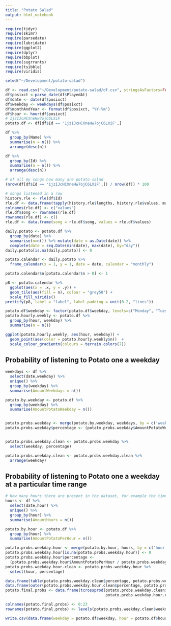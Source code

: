 ```yaml
---
title: "Potato Salad"
output: html_notebook
---
```


```r
require(tidyr)
require(skimr)
require(parsedate)
require(lubridate)
require(ggplot2)
require(dplyr)
require(bbplot)
require(sugrrants)
require(tsibble)
require(viridis)
```

```r
setwd("~/Development/potato-salad")
```

```r
df <- read.csv("~/Development/potato-salad/df.csv", stringsAsFactors=FALSE)
df$posixct <-parse_date(df$PlayedAt)
df$date <- date(df$posixct)
df$weekday <- weekdays(df$posixct)
df$monthAndYear <- format(df$posixct, "%Y-%m")
df$hour <- hour(df$posixct)
# 1jzIJcHCXneHw7ojC6LXiF
potato.df <- df[df$Id == '1jzIJcHCXneHw7ojC6LXiF',]
```

```r
df %>%
  group_by(Name) %>%
  summarise(n = n()) %>%
  arrange(desc(n))
```

```r
df %>%
  group_by(Id) %>%
  summarise(n = n()) %>%
  arrange(desc(n))
```


```r
# of all my songs how many are potato salad
(nrow(df[df$Id == '1jzIJcHCXneHw7ojC6LXiF',]) / nrow(df)) * 100
```

```r
# songs listened in a row
history.rle <- rle(df$Id)
rle.df <- data.frame(tapply(history.rle$lengths, history.rle$values, max))
colnames(rle.df) <- c("values")
rle.df$song <- rownames(rle.df)
rownames(rle.df) <- c()
rle.df <- data.frame(song = rle.df$song, values = rle.df$values)
```

```r
daily.potato <- potato.df %>%
  group_by(date) %>%
  summarise(n=n()) %>% mutate(date = as.Date(date)) %>%
  complete(date = seq.Date(min(date), max(date), by="day"))
daily.potato[is.na(daily.potato)] <- 0
```

```r
potato.calendar <- daily.potato %>%
  frame_calendar(x = 1, y = 1, date = date, calendar = "monthly")

potato.calendar$n[potato.calendar$n > 0] <- 1

p8 <- potato.calendar %>%
  ggplot(aes(x = .x, y = .y)) +
  geom_tile(aes(fill = n), colour = "grey50") +
  scale_fill_viridis()
prettify(p8, label = "label", label.padding = unit(0.2, "lines"))
```

```r
potato.df$weekday <- factor(potato.df$weekday, levels=c("Monday", "Tuesday", "Wednesday", "Thursday", "Friday", "Saturday", "Sunday"))
potato.hourly.weekly <- potato.df %>%
  group_by(hour, weekday) %>%
  summarise(n = n())

ggplot(potato.hourly.weekly, aes(hour, weekday)) +
  geom_point(aes(color = potato.hourly.weekly$n))  +
  scale_colour_gradientn(colours = terrain.colors(7)) 

```

## Probability of listening to Potato one a weekday
```r
weekdays <- df %>%
  select(date,weekday) %>%
  unique() %>%
  group_by(weekday) %>%
  summarise(AmountWeekdays = n())

potato.by.weekday <- potato.df %>%
  group_by(weekday) %>%
  summarise(AmountPotatoWeekday = n())


potato.probs.weekday <- merge(potato.by.weekday, weekdays, by = c('weekday'))
potato.probs.weekday$percentage <- (potato.probs.weekday$AmountPotatoWeekday / potato.probs.weekday$AmountWeekdays)


potato.probs.weekday.clean <- potato.probs.weekday %>%
  select(weekday, percentage)

potato.probs.weekday.clean <- potato.probs.weekday.clean %>%
  arrange(weekday)

```

## Probability of listening to Potato one a weekday at a particular time range
```r
# how many hours there are present in the dataset, for example the time X appears Y times
hours <- df %>%
  select(date,hour) %>%
  unique() %>%
  group_by(hour) %>%
  summarise(AmountHours = n())

potato.by.hour <- potato.df %>%
  group_by(hour) %>%
  summarise(AmountPotatoPerHour = n())

potato.probs.weekday.hour <- merge(potato.by.hour, hours, by = c('hour'), all.y = TRUE)
potato.probs.weekday.hour[is.na(potato.probs.weekday.hour)] <- 0
potato.probs.weekday.hour$percentage <- 
  (potato.probs.weekday.hour$AmountPotatoPerHour / potato.probs.weekday.hour$AmountHours)
potato.probs.weekday.hour.clean <- potato.probs.weekday.hour %>%
  select(hour, percentage)
```

```r
data.frame(table(potato.probs.weekday.clean$percentage, potato.probs.weekday.hour.clean$percentage))
data.frame(outer(potato.probs.weekday.hour.clean$percentage, potato.probs.weekday.clean$percentage, FUN = "*"))
potato.final.probs <- data.frame(tcrossprod(potato.probs.weekday.clean$percentage, 
                                            potato.probs.weekday.hour.clean$percentage) * 100)

colnames(potato.final.probs) <- 0:23
rownames(potato.final.probs) <- levels(potato.probs.weekday.clean$weekday)
```

```r
write.csv(data.frame(weekday = potato.df$weekday, hour = potato.df$hour), file = 'potato_df_weekday_hour.csv', row.names = FALSE)
```

